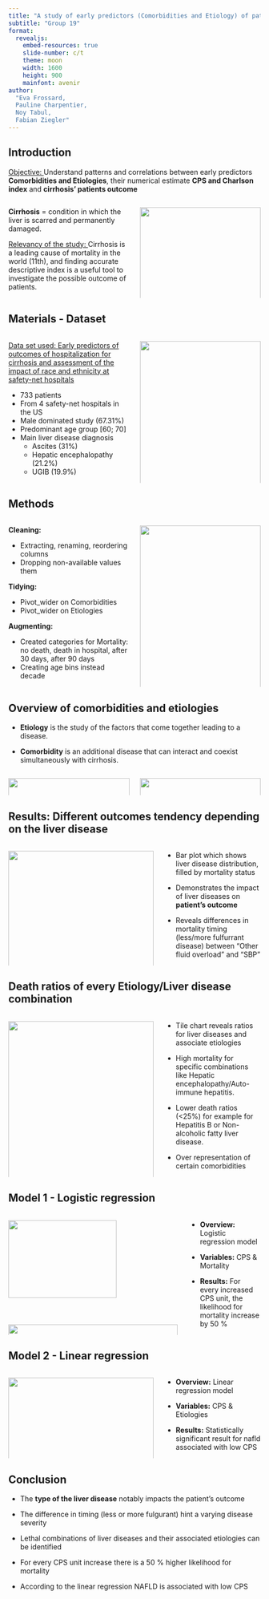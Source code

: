 ```yaml
---
title: "A study of early predictors (Comorbidities and Etiology) of patient's outcome after cirrhosis hospitalization"
subtitle: "Group 19"
format: 
  revealjs:
    embed-resources: true
    slide-number: c/t
    theme: moon
    width: 1600
    height: 900
    mainfont: avenir
author:
  "Eva Frossard,
  Pauline Charpentier,
  Noy Tabul,
  Fabian Ziegler"
---
```


## Introduction

<u>Objective: </u> Understand patterns and correlations between early predictors **Comorbidities and Etiologies**, their numerical estimate **CPS and Charlson index** and **cirrhosis' patients outcome**  

::: columns
::: {.column width="50%"}
**Cirrhosis** = condition in which the liver is scarred and permanently damaged.

<u>Relevancy of the study: </u> Cirrhosis is a leading cause of mortality in the world (11th), and finding accurate descriptive index is a useful tool to investigate the possible outcome of patients.
:::

::: {.column width="50%"}
![](../doc/scheme.png){width="100%"}
:::
:::

## Materials - Dataset

::: columns
::: {.column width="50%"}
<u> Data set used: </u> [Early predictors of outcomes of hospitalization for cirrhosis and assessment of the impact of race and ethnicity at safety-net hospitals](https://datadryad.org/stash/dataset/doi:10.5061/dryad.6gt88dv)

-   733 patients
-   From 4 safety-net hospitals in the US\
-   Male dominated study (67.31%)
-   Predominant age group \[60; 70\]
-   Main liver disease diagnosis
    -   Ascites (31%)
    -   Hepatic encephalopathy (21.2%)
    -   UGIB (19.9%)
:::

::: {.column width="50%"}
![](../results/plots/Age_gender.png){width="100%"}

![](../results/plots/Overview_LD.png){width="100%"}
:::
:::

## Methods

::: columns
::: {.column width="50%"}
<b>Cleaning: </b>

-   Extracting, renaming, reordering columns
-   Dropping non-available values them

<b>Tidying:</b>

-   Pivot_wider on Comorbidities
-   Pivot_wider on Etiologies

<b>Augmenting:</b>

-   Created categories for Mortality: no death, death in hospital, after 30 days, after 90 days
-   Creating age bins instead decade
:::

::: {.column width="50%"}
![](../doc/workflow.png){width="100%"}
:::
:::

## Overview of comorbidities and etiologies

-   **Etiology** is the study of the factors that come together leading to a disease.

-   **Comorbidity** is an additional disease that can interact and coexist simultaneously with cirrhosis.

::: columns
::: {.column width="50%"}
![](../results/plots/Overview_Etiology.png){width="100%"}
:::

::: {.column width="50%"}
![](../results/plots/Overview_Comorbidities.png){width="100%"}
:::
:::

## Results: Different outcomes tendency depending on the liver disease

::: columns
::: {.column width="60%"}
![](../results/plots/LD_Mortality.png){width="100%"}
:::

::: {.column width="40%"}
-   Bar plot which shows liver disease distribution, filled by mortality status

-   Demonstrates the impact of liver diseases on **patient's outcome**

-   Reveals differences in mortality timing (less/more fulfurrant disease) between "Other fluid overload" and "SBP"
:::
:::

## Death ratios of every Etiology/Liver disease combination

::: columns
::: {.column width="60%"}
![](../results/plots/Tile_plot_mortality.png){width="100%"}
:::

::: {.column width="40%"}
-   Tile chart reveals ratios for liver diseases and associate etiologies

-   High mortality for specific combinations like Hepatic encephalopathy/Auto-immune hepatitis. 

-   Lower death ratios (<25%) for example for Hepatitis B or Non-alcoholic fatty liver disease.

-   Over representation of certain comorbidities

:::
:::

## Model 1 - Logistic regression

::: columns
::: {.column width="70%"}

![](../results/plots/mortality_CPS.png){width="80%"}

![](../results/plots/boxplot_logistic_confidence_interval.png){width="100%"}
:::


::: {.column width="30%"}

-   **Overview:** Logistic regression model

-   **Variables:** CPS & Mortality

-   **Results:** For every increased CPS unit, the likelihood for mortality increase by 50 %
:::
:::

## Model 2 - Linear regression

::: columns
::: {.column width="60%"}
![](../results/plots/Significance_plot_CPS.png){width="100%"}
:::

::: {.column width="40%"}
-   **Overview:** Linear regression model

-   **Variables:** CPS & Etiologies

-   **Results:** Statistically significant result for nafld associated with low CPS
:::
:::

## Conclusion

-   The **type of the liver disease** notably impacts the patient's outcome 

-   The difference in timing (less or more fulgurant) hint a varying disease severity

-   Lethal combinations of liver diseases and their associated etiologies can be identified

-   For every CPS unit increase there is a 50 % higher likelihood for mortality

-   According to the linear regression NAFLD is associated with low CPS
